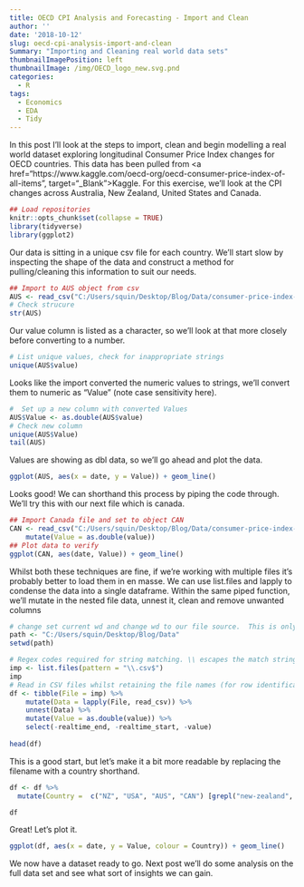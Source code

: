 ```yaml
---
title: OECD CPI Analysis and Forecasting - Import and Clean
author: ''
date: '2018-10-12'
slug: oecd-cpi-analysis-import-and-clean
Summary: "Importing and Cleaning real world data sets"
thumbnailImagePosition: left
thumbnailImage: /img/OECD_logo_new.svg.pnd
categories:
  - R
tags:
  - Economics
  - EDA
  - Tidy
---
```


In this post I'll look at the steps to import, clean and begin modelling a real world dataset exploring longitudinal Consumer Price Index changes for OECD countries. This data has been pulled from <a href="https://www.kaggle.com/oecd-org/oecd-consumer-price-index-of-all-items", target="_Blank">Kaggle</a>.  For this exercise, we'll look at the CPI changes across Australia, New Zealand, United States and Canada.


```r
## Load repositories
knitr::opts_chunk$set(collapse = TRUE)
library(tidyverse)
library(ggplot2)
```

Our data is sitting in a unique csv file for each country.  We'll start slow by inspecting the shape of the data and construct a method for pulling/cleaning this information to suit our needs.

```r
## Import to AUS object from csv
AUS <- read_csv("C:/Users/squin/Desktop/Blog/Data/consumer-price-index-of-all-items-in-australia.csv")
# Check strucure
str(AUS)
```

Our value column is listed as a character, so we'll look at that more closely before converting to a number.  

```r
# List unique values, check for inappropriate strings
unique(AUS$value)
```

Looks like the import converted the numeric values to strings, we'll convert them to numeric as "Value" (note case sensitivity here).


```r

#  Set up a new column with converted Values
AUS$Value <- as.double(AUS$value)
# Check new column
unique(AUS$Value)
tail(AUS)
```

Values are showing as dbl data, so we'll go ahead and plot the data.


```r
ggplot(AUS, aes(x = date, y = Value)) + geom_line()

```


Looks good!  We can shorthand this process by piping the code through.  We'll try this with our next file which is canada.

```r
## Import Canada file and set to object CAN
CAN <- read_csv("C:/Users/squin/Desktop/Blog/Data/consumer-price-index-of-all-items-in-canada.csv") %>%
    mutate(Value = as.double(value))
## Plot data to verify
ggplot(CAN, aes(date, Value)) + geom_line()

```

Whilst both these techniques are fine, if we're working with multiple files it's probably better to load them in en masse.  We can use list.files and lapply to condense the data into a single dataframe.  Within the same piped function, we'll mutate in the nested file data, unnest it, clean and remove unwanted columns

```r
# change set current wd and change wd to our file source.  This is only required if the files are in another directory to your working.
path <- "C:/Users/squin/Desktop/Blog/Data"
setwd(path)

# Regex codes required for string matching. \\ escapes the match string as "." is a special character.  $ denotes the end of string.
imp <- list.files(pattern = "\\.csv$")
imp
# Read in CSV files whilst retaining the file names (for row identification), clean up 
df <- tibble(File = imp) %>% 
    mutate(Data = lapply(File, read_csv)) %>%
    unnest(Data) %>%
    mutate(Value = as.double(value)) %>%
    select(-realtime_end, -realtime_start, -value)
    
head(df)      
```

This is a good start, but let's make it a bit more readable by replacing the filename with a country shorthand.

```r
df <- df %>%
  mutate(Country =  c("NZ", "USA", "AUS", "CAN") [grepl("new-zealand", File)+2*grepl("united-states", File)+3*grepl("australia", File)+4*grepl("canada", File)])

df
```

Great! Let's plot it.
```r
ggplot(df, aes(x = date, y = Value, colour = Country)) + geom_line()

```



We now have a dataset ready to go. Next post we'll do some analysis on the full data set and see what sort of insights we can gain.